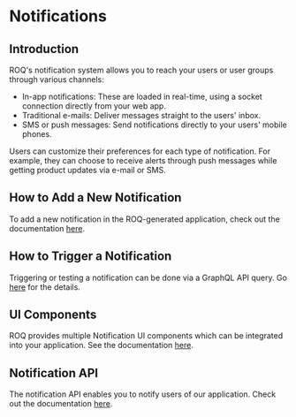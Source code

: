
# Notifications

## Introduction

ROQ's notification system allows you to reach your users or user groups through various channels:

* In-app notifications: These are loaded in real-time, using a socket connection directly from your web app.
* Traditional e-mails: Deliver messages straight to the users' inbox.
* SMS or push messages: Send notifications directly to your users' mobile phones.

Users can customize their preferences for each type of notification. For example, they can choose to receive alerts through push messages while getting product updates via e-mail or SMS.

## How to Add a New Notification

To add a new notification in the ROQ-generated application, check out the documentation [here](/notifications/tutorials/add-notifications).

## How to Trigger a Notification

Triggering or testing a notification can be done via a GraphQL API query. Go [here](/notifications/tutorials/test-notification) for the details.

## UI Components

ROQ provides multiple Notification UI components  which can be integrated into your application. See the documentation [here](/notifications/ui-components).

## Notification API

The notification API enables you to notify users of our application. Check out the documentation [here](/notifications/api).